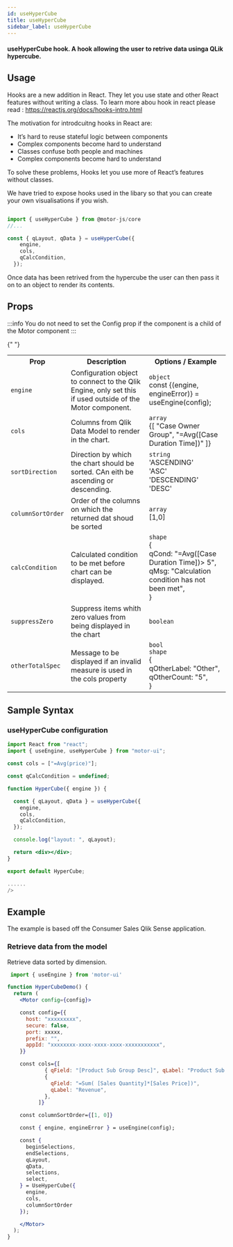 ```yaml
---
id: useHyperCube
title: useHyperCube
sidebar_label: useHyperCube
---
```


#### useHyperCube hook. A hook allowing the user to retrive data usinga QLik hypercube.

## Usage

Hooks are a new addition in React. They let you use state and other React features without writing a class. To learn more abou hook in react please read : <a>https://reactjs.org/docs/hooks-intro.html</a>

The motivation for introdcuitng hooks in React are:

- It’s hard to reuse stateful logic between components
- Complex components become hard to understand
- Classes confuse both people and machines
- Complex components become hard to understand

To solve these problems, Hooks let you use more of React’s features without classes.

We have tried to expose hooks used in the libary so that you can create your own visualisations if you wish.

```javascript

import { useHyperCube } from @motor-js/core
//...

const { qLayout, qData } = useHyperCube({
    engine,
    cols,
    qCalcCondition,
  });

```

Once data has been retrived from the hypercube the user can then pass it on to an object to render its contents.

## Props

:::info
You do not need to set the Config prop if the component is a child of the Motor component
:::

<table>
  <tr>
    <th>Prop</th>
    <th>Description</th>
    <th>Options / Example</th>
  </tr>
  <tr>
    <td>
      <code>engine</code>
    </td>
    <td>
      Configuration object to connect to the Qlik Engine, only set this if used
      outside of the Motor component.
    </td>
    <td>
      <code>object</code> <br />
      const &#123;(engine, engineError)&#125; = useEngine(config);
    </td>
  </tr>
  <tr>
    <td>
      <code>cols</code>
    </td>
    <td>Columns from Qlik Data Model to render in the chart.</td>
    <td>
      <code>array</code> <br />
      &#123;[ "Case Owner Group", "=Avg([Case Duration Time])" ]&#125;
    </td>
  </tr>
  <tr>
    <td>
      <code>sortDirection</code>
    </td>
    <td>
      Direction by which the chart should be sorted. CAn eith be ascending or
      descending.
    </td>
    <td>
      <code>string</code>
      <br />
      'ASCENDING' <br />
      'ASC' <br />
      'DESCENDING' <br />
      'DESC' <br />
    </td>
  </tr>
  <tr>
    <td>
      <code>columnSortOrder</code>
    </td>
    <td>Order of the columns on which the returned dat shoud be sorted</td>
    <td>
      <code>array</code>
      <br />
      [1,0]
    </td>
  </tr>
  <tr>
    <td>
      <code>calcCondition</code>
    </td>
    <td>Calculated condition to be met before chart can be displayed.</td>
    <td>
      <code>shape</code> <br />
      &#123; <br />
      qCond: "=Avg([Case Duration Time])> 5", <br />
      qMsg: "Calculation condition has not been met", <br />
      &#125;
    </td>
  </tr>
  <tr>
    <td>
      <code>suppressZero</code>
    </td>
    <td>Suppress items whith zero values from being displayed in the chart</td>
    <td>
      <code>boolean</code> <br />
    </td>
  </tr>{" "}
  <tr>
    <td>
      <code>otherTotalSpec</code>
    </td>
    <td>
      Message to be displayed if an invalid measure is used in the cols property
    </td>
    <td>
      <code>bool</code>
      <br />
      <code>shape</code>
      <br />
      &#123; <br />
      qOtherLabel: "Other", <br />
      qOtherCount: "5", <br />
      &#125;
      <br />
    </td>
  </tr>
</table>

## Sample Syntax

### useHyperCube configuration

```jsx {10-14}
import React from "react";
import { useEngine, useHyperCube } from "motor-ui";

const cols = ["=Avg(price)"];

const qCalcCondition = undefined;

function HyperCube({ engine }) {

  const { qLayout, qData } = useHyperCube({
    engine,
    cols,
    qCalcCondition,
  });

  console.log("layout: ", qLayout);

  return <div></div>;
}

export default HyperCube;

......
/>
```

## Example

The example is based off the Consumer Sales Qlik Sense application.

### Retrieve data from the model

Retrieve data sorted by dimension.

```jsx {27-38}
 import { useEngine } from 'motor-ui'

function HyperCubeDemo() {
  return (
    <Motor config={config}>

    const config={{
      host: "xxxxxxxxx",
      secure: false,
      port: xxxxx,
      prefix: "",
      appId: "xxxxxxxx-xxxx-xxxx-xxxx-xxxxxxxxxxx",
    }}

    const cols={[
            { qField: "[Product Sub Group Desc]", qLabel: "Product Sub Group" },
            {
              qField: "=Sum( [Sales Quantity]*[Sales Price])",
              qLabel: "Revenue",
            },
          ]}

    const columnSortOrder={[1, 0]}

    const { engine, engineError } = useEngine(config);

    const {
      beginSelections,
      endSelections,
      qLayout,
      qData,
      selections,
      select,
    } = UseHyperCube({
      engine,
      cols,
      columnSortOrder
    });

    </Motor>
  );
}
```
